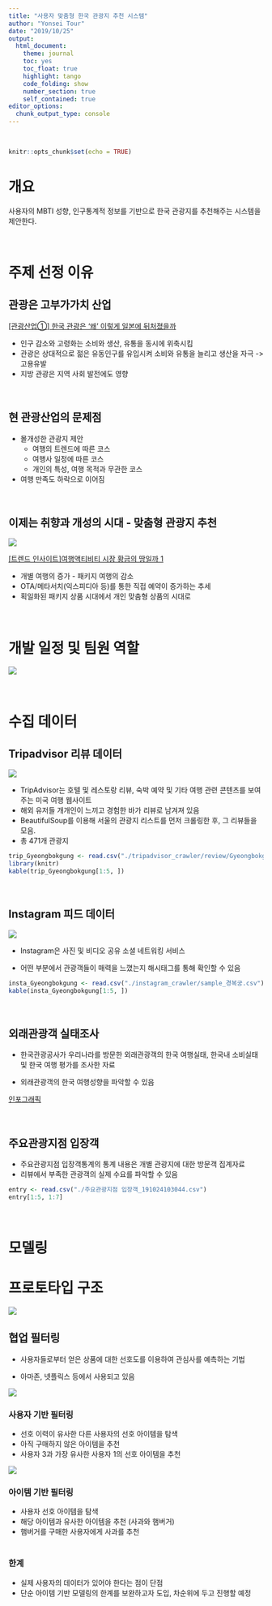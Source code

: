 ```yaml
---
title: "사용자 맞춤형 한국 관광지 추천 시스템"
author: "Yonsei Tour"
date: "2019/10/25"
output:
  html_document:
    theme: journal 
    toc: yes
    toc_float: true
    highlight: tango
    code_folding: show
    number_section: true
    self_contained: true
editor_options: 
  chunk_output_type: console
---
```

&nbsp;
&nbsp;
&nbsp;

```r
knitr::opts_chunk$set(echo = TRUE)
```
# 개요

사용자의 MBTI 성향, 인구통계적 정보를 기반으로 한국 관광지를 추천해주는 시스템을 제안한다.

&nbsp;
&nbsp;
&nbsp;


# 주제 선정 이유

## 관광은 고부가가치 산업

[[관광산업①] 한국 관광은 ‘왜’ 이렇게 일본에 뒤처졌을까](https://www.sisajournal.com/news/articleView.html?idxno=177744)

- 인구 감소와 고령화는 소비와 생산, 유통을 동시에 위축시킴
- 관광은 상대적으로 젊은 유동인구를 유입시켜 소비와 유통을 늘리고 생산을 자극 -> 고용유발
- 지방 관광은 지역 사회 발전에도 영향  

&nbsp;
&nbsp;
&nbsp;

  
## 현 관광산업의 문제점

- 몰개성한 관광지 제안
  - 여행의 트렌드에 따른 코스
  - 여행사 일정에 따른 코스
  - 개인의 특성, 여행 목적과 무관한 코스
- 여행 만족도 하락으로 이어짐  

&nbsp;
&nbsp;
&nbsp;

  
## 이제는 취향과 개성의 시대 - 맞춤형 관광지 추천



![](./mid_report_fig/reason_2.jpg)

[[트렌드 인사이트]여행액티비티 시장 황금의 땅일까 1](http://www.ttlnews.com/article/travel_report/4166)

- 개별 여행의 증가 - 패키지 여행의 감소
- OTA/메타서치(익스피디아 등)를 통한 직접 예약이 증가하는 추세
- 획일화된 패키지 상품 시대에서 개인 맞춤형 상품의 시대로


&nbsp;
&nbsp;
&nbsp;



# 개발 일정 및 팀원 역할

![](./mid_report_fig/timeline.png)

&nbsp;
&nbsp;
&nbsp;




# 수집 데이터

## Tripadvisor 리뷰 데이터

![](./mid_report_fig/trip_crawl.png)

- TripAdvisor는 호텔 및 레스토랑 리뷰, 숙박 예약 및 기타 여행 관련 콘텐츠를 보여주는 미국 여행 웹사이트
- 해외 유저들 개개인이 느끼고 경험한 바가 리뷰로 남겨져 있음
- BeautifulSoup를 이용해 서울의 관광지 리스트를 먼저 크롤링한 후, 그 리뷰들을 모음.
- 총 471개 관광지

```r
trip_Gyeongbokgung <- read.csv("./tripadvisor_crawler/review/Gyeongbokgung_Palace-Seoul.csv")
library(knitr)
kable(trip_Gyeongbokgung[1:5, ])
```



&nbsp;
&nbsp;
&nbsp;



## Instagram 피드 데이터

![](./mid_report_fig/inst_crwawl.png)

- Instagram은 사진 및 비디오 공유 소셜 네트워킹 서비스

- 어떤 부분에서 관광객들이 매력을 느꼈는지 해시태그를 통해 확인할 수 있음

```r
insta_Gyeongbokgung <- read.csv("./instagram_crawler/sample_경복궁.csv")
kable(insta_Gyeongbokgung[1:5, ])
```
  
&nbsp;
&nbsp;
&nbsp;



## 외래관광객 실태조사

- 한국관광공사가 우리나라를 방문한 외래관광객의 한국 여행실태, 한국내 소비실태 및 한국 여행 평가를 조사한 자료 

- 외래관광객의 한국 여행성향을 파악할 수 있음 


[인포그래픽](https://kto.visitkorea.or.kr/file/download/bd/522dfda4-6d8e-11e9-b01e-c515ccf49883.pdf.kto)


&nbsp;
&nbsp;
&nbsp;

## 주요관광지점 입장객

- 주요관광지점 입장객통계의 통계 내용은 개별 관광지에 대한 방문객 집계자료
- 리뷰에서 부족한 관광객의 실제 수요를 파악할 수 있음
```r
entry <- read.csv("./주요관광지점 입장객_191024103044.csv")
entry[1:5, 1:7]
```


&nbsp;
&nbsp;
&nbsp;




# 모델링







# 프로토타입 구조

![](./mid_report_fig/prototype.png)

## 협업 필터링

- 사용자들로부터 얻은 상품에 대한 선호도를 이용하여 관심사를 예측하는 기법

- 아마존, 넷플릭스 등에서 사용되고 있음

  



![](./mid_report_fig/CF_0.png)

### 사용자 기반 필터링

- 선호 이력이 유사한 다른 사용자의 선호 아이템을 탐색
- 아직 구매하지 않은 아이템을 추천
- 사용자 3과 가장 유사한 사용자 1의 선호 아이템을 추천
&nbsp;
&nbsp;
&nbsp;


![](./mid_report_fig/CF_1.png)



### 아이템 기반 필터링

- 사용자 선호 아이템을 탐색
- 해당 아이템과 유사한 아이템을 추천 (사과와 햄버거)
- 햄버거를 구매한 사용자에게 사과를 추천  
&nbsp;
&nbsp;
&nbsp;
  
### 한계

- 실제 사용자의 데이터가 있어야 한다는 점이 단점
- 단순 아이템 기반 모델링의 한계를 보완하고자 도입, 차순위에 두고 진행할 예정
